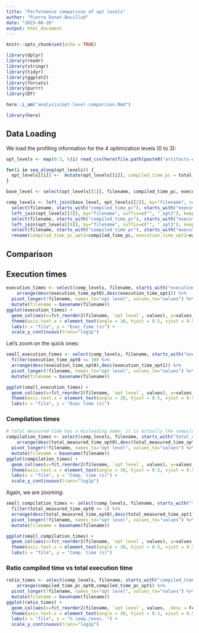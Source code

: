 ```yaml
---
title: "Performance comparison of opt levels"
author: "Pierre Donat-Bouillud"
date: "2023-06-26"
output: html_document
---
```


```r
knitr::opts_chunk$set(echo = TRUE)

library(dplyr)
library(readr)
library(stringr)
library(tidyr)
library(ggplot2)
library(forcats)
library(purrr)
library(DT)

here::i_am("analysis/opt-level-comparison.Rmd")

library(here)
```

## Data Loading

We load the profiling information for the 4 optimization levels (0 to 3):

```r
opt_levels <- map(0:3, \(i) read_csv(here(file.path(paste0("artifacts-opt", i, "-perf"), "results/benchmark_dir-profiles/profiles.csv"))))
```

```r
for(i in seq_along(opt_levels)) {
  opt_levels[[i]] <-  mutate(opt_levels[[i]], compiled_time_pc = total_measured_time / execution_time * 100, .before="execution_time") 
}
```



```r
base_level <- select(opt_levels[[1]], filename, compiled_time_pc, execution_time, total_measured_time)

comp_levels <- left_join(base_level, opt_levels[[2]], by="filename", suffix=paste0("_opt", c(0, 1)), keep=FALSE) %>%  
  select(filename, starts_with("compiled_time_pc"), starts_with("execution_time"), starts_with("total_measured_time")) %>% 
  left_join(opt_levels[[3]], by="filename", suffix=c("", "_opt2"), keep=FALSE) %>% # the suffix won't work here
  select(filename, starts_with("compiled_time_pc"), starts_with("execution_time"), starts_with("total_measured_time")) %>%
  left_join(opt_levels[[4]], by="filename", suffix=c("", "_opt3"), keep=FALSE) %>%
  select(filename, starts_with("compiled_time_pc"), starts_with("execution_time"), starts_with("total_measured_time")) %>%
  rename(compiled_time_pc_opt2=compiled_time_pc, execution_time_opt2=execution_time, total_measured_time_opt2=total_measured_time)

```


## Comparison

## Execution times

```r
execution_times <- select(comp_levels, filename, starts_with("execution_time")) %>%
    arrange(desc(execution_time_opt0),desc(execution_time_opt1)) %>% 
  pivot_longer(!filename, names_to="opt level", values_to="values") %>%
  mutate(filename = basename(filename)) 
ggplot(execution_times) + 
  geom_col(aes(x=fct_reorder2(filename, `opt level`, values), y=values, fill=`opt level`), position="dodge") +
  theme(axis.text.x = element_text(angle = 30, hjust = 0.5, vjust = 0.5)) +
  labs(x = "file", y = "Exec time (s)") +
  scale_y_continuous(trans="log1p")
```

Let's zoom on the quick ones:

```r
small_execution_times <- select(comp_levels, filename, starts_with("execution_time")) %>%
  filter(execution_time_opt0 <= 10) %>%
  arrange(desc(execution_time_opt0),desc(execution_time_opt1)) %>% 
  pivot_longer(!filename, names_to="opt level", values_to="values") %>%
  mutate(filename = basename(filename)) 

ggplot(small_execution_times) + 
  geom_col(aes(x=fct_reorder2(filename, `opt level`, values), y=values, fill=`opt level`), position="dodge") +
  theme(axis.text.x = element_text(angle = 30, hjust = 0.5, vjust = 0.5)) +
  labs(x = "file", y = "Exec time (s)") 
```

### Compilation times


```r
# total_measured-time has a misleading name: it is actually the compilation time
compilation_times <- select(comp_levels, filename, starts_with("total_measured_time")) %>% 
    arrange(desc(total_measured_time_opt0),desc(total_measured_time_opt1)) %>% 
  pivot_longer(!filename, names_to="opt level", values_to="values") %>%
  mutate(filename = basename(filename)) 
ggplot(compilation_times) + 
  geom_col(aes(x=fct_reorder2(filename, `opt level`, values), y=values, fill=`opt level`), position="dodge") +
  theme(axis.text.x = element_text(angle = 30, hjust = 0.5, vjust = 0.5)) +
  labs(x = "file", y = "Comp. time (s)") +
  scale_y_continuous(trans="log1p")
```

Again, we are zooming:



```r
small_compilation_times <- select(comp_levels, filename, starts_with("total_measured_time")) %>%
  filter(total_measured_time_opt0 <= 1) %>%
  arrange(desc(total_measured_time_opt0),desc(total_measured_time_opt1)) %>% 
  pivot_longer(!filename, names_to="opt level", values_to="values") %>%
  mutate(filename = basename(filename)) 

ggplot(small_compilation_times) + 
  geom_col(aes(x=fct_reorder2(filename, `opt level`, values), y=values, fill=`opt level`), position="dodge") +
  theme(axis.text.x = element_text(angle = 30, hjust = 0.5, vjust = 0.5)) +
  labs(x = "file", y = "Comp. time (s)") 
```

### Ratio compiled time vs total execution time

```r
ratio_times <- select(comp_levels, filename, starts_with("compiled_time_pc")) %>% 
    arrange(compiled_time_pc_opt0,compiled_time_pc_opt1) %>% 
  pivot_longer(!filename, names_to="opt level", values_to="values") %>%
  mutate(filename = basename(filename)) 
ggplot(ratio_times) + 
  geom_col(aes(x=fct_reorder2(filename, `opt level`, values, .desc = FALSE), y=values, fill=`opt level`), position="dodge") +
  theme(axis.text.x = element_text(angle = 30, hjust = 0.5, vjust = 0.5)) +
  labs(x = "file", y = "% comp./exec. ") +
  scale_y_continuous(trans="log1p")
```
